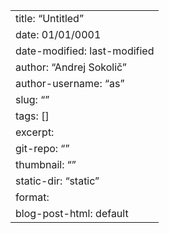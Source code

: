 ---
title: "Untitled"
date: 01/01/0001
date-modified: last-modified
author: "Andrej Sokolič"
author-username: "as"
slug: ""
tags: []
excerpt: 
git-repo: ""
thumbnail: ""
static-dir: "static"
format:
  blog-post-html: default
---